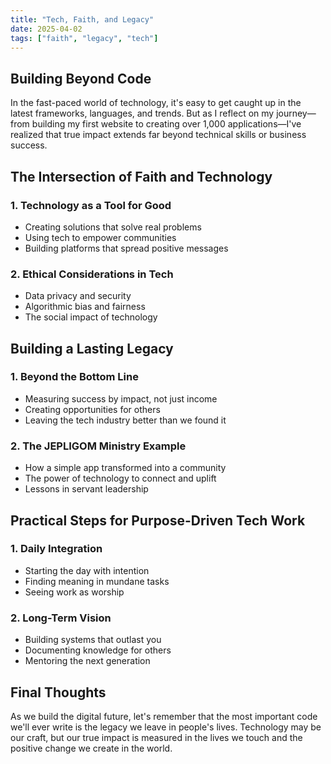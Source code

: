 ```yaml
---
title: "Tech, Faith, and Legacy"
date: 2025-04-02
tags: ["faith", "legacy", "tech"]
---
```


## Building Beyond Code

In the fast-paced world of technology, it's easy to get caught up in the latest frameworks, languages, and trends. But as I reflect on my journey—from building my first website to creating over 1,000 applications—I've realized that true impact extends far beyond technical skills or business success.

## The Intersection of Faith and Technology

### 1. Technology as a Tool for Good
- Creating solutions that solve real problems
- Using tech to empower communities
- Building platforms that spread positive messages

### 2. Ethical Considerations in Tech
- Data privacy and security
- Algorithmic bias and fairness
- The social impact of technology

## Building a Lasting Legacy

### 1. Beyond the Bottom Line
- Measuring success by impact, not just income
- Creating opportunities for others
- Leaving the tech industry better than we found it

### 2. The JEPLIGOM Ministry Example
- How a simple app transformed into a community
- The power of technology to connect and uplift
- Lessons in servant leadership

## Practical Steps for Purpose-Driven Tech Work

### 1. Daily Integration
- Starting the day with intention
- Finding meaning in mundane tasks
- Seeing work as worship

### 2. Long-Term Vision
- Building systems that outlast you
- Documenting knowledge for others
- Mentoring the next generation

## Final Thoughts

As we build the digital future, let's remember that the most important code we'll ever write is the legacy we leave in people's lives. Technology may be our craft, but our true impact is measured in the lives we touch and the positive change we create in the world.
